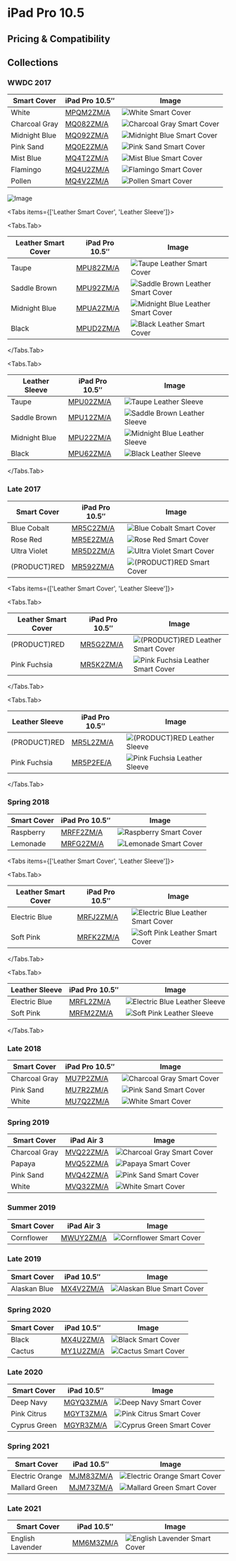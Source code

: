 
# iPad Pro 10.5

## Pricing & Compatibility

## Collections

### WWDC 2017

| Smart Cover | iPad Pro 10.5″ | Image |
| --- | --- | --- |
| White | [MPQM2ZM/A](/ipad_pro105/MPQM2) | ![White Smart Cover](/everyphone/MPQM2.png) |
| Charcoal Gray | [MQ082ZM/A](/ipad_pro105/MQ082) | ![Charcoal Gray Smart Cover](/everyphone/MQ082.png) |
| Midnight Blue | [MQ092ZM/A](/ipad_pro105/MQ092) | ![Midnight Blue Smart Cover](/everyphone/MQ092.png) |
| Pink Sand | [MQ0E2ZM/A](/ipad_pro105/MQ0E2) | ![Pink Sand Smart Cover](/everyphone/MQ0E2.png) |
| Mist Blue | [MQ4T2ZM/A](/ipad_pro105/MQ4T2) | ![Mist Blue Smart Cover](/everyphone/MQ4T2.png) |
| Flamingo | [MQ4U2ZM/A](/ipad_pro105/MQ4U2) | ![Flamingo Smart Cover](/everyphone/MQ4U2.png) |
| Pollen | [MQ4V2ZM/A](/ipad_pro105/MQ4V2) | ![Pollen Smart Cover](/everyphone/MQ4V2.png) |

![Image](/assets/2017-ipad-pro.jpg)

<Tabs
  items={['Leather Smart Cover', 'Leather Sleeve']}>

<Tabs.Tab>

| Leather Smart Cover | iPad Pro 10.5″ | Image |
| --- | --- | --- |
| Taupe | [MPU82ZM/A](/ipad_pro105/MPU82) | ![Taupe Leather Smart Cover](/everyphone/MPU82.png) |
| Saddle Brown | [MPU92ZM/A](/ipad_pro105/MPU92) | ![Saddle Brown Leather Smart Cover](/everyphone/MPU92.png) |
| Midnight Blue | [MPUA2ZM/A](/ipad_pro105/MPUA2) | ![Midnight Blue Leather Smart Cover](/everyphone/MPUA2.png) |
| Black | [MPUD2ZM/A](/ipad_pro105/MPUD2) | ![Black Leather Smart Cover](/everyphone/MPUD2.png) |

</Tabs.Tab>

<Tabs.Tab>

| Leather Sleeve | iPad Pro 10.5″ | Image |
| --- | --- | --- |
| Taupe | [MPU02ZM/A](/ipad_pro105/MPU02) | ![Taupe Leather Sleeve](/everyphone/MPU02.png) |
| Saddle Brown | [MPU12ZM/A](/ipad_pro105/MPU12) | ![Saddle Brown Leather Sleeve](/everyphone/MPU12.png) |
| Midnight Blue | [MPU22ZM/A](/ipad_pro105/MPU22) | ![Midnight Blue Leather Sleeve](/everyphone/MPU22.png) |
| Black | [MPU62ZM/A](/ipad_pro105/MPU62) | ![Black Leather Sleeve](/everyphone/MPU62.png) |

</Tabs.Tab>
</Tabs>

### Late 2017

| Smart Cover | iPad Pro 10.5″ | Image |
| --- | --- | --- |
| Blue Cobalt | [MR5C2ZM/A](/ipad_pro105/MR5C2) | ![Blue Cobalt Smart Cover](/everyphone/MR5C2.png) |
| Rose Red | [MR5E2ZM/A](/ipad_pro105/MR5E2) | ![Rose Red Smart Cover](/everyphone/MR5E2.png) |
| Ultra Violet | [MR5D2ZM/A](/ipad_pro105/MR5D2) | ![Ultra Violet Smart Cover](/everyphone/MR5D2.png) |
| (PRODUCT)RED | [MR592ZM/A](/ipad_pro105/MR592) | ![(PRODUCT)RED Smart Cover](/everyphone/MR592.png) |

<Tabs
  items={['Leather Smart Cover', 'Leather Sleeve']}>

<Tabs.Tab>

| Leather Smart Cover | iPad Pro 10.5″ | Image |
| --- | --- | --- |
| (PRODUCT)RED | [MR5G2ZM/A](/ipad_pro105/MR5G2) | ![(PRODUCT)RED Leather Smart Cover](/everyphone/MR5G2.png) |
| Pink Fuchsia | [MR5K2ZM/A](/ipad_pro105/MR5K2) | ![Pink Fuchsia Leather Smart Cover](/everyphone/MR5K2.png) |

</Tabs.Tab>

<Tabs.Tab>

| Leather Sleeve | iPad Pro 10.5″ | Image |
| --- | --- | --- |
| (PRODUCT)RED | [MR5L2ZM/A](/ipad_pro105/MR5L2) | ![(PRODUCT)RED Leather Sleeve](/everyphone/MR5L2.png) |
| Pink Fuchsia | [MR5P2FE/A](/ipad_pro105/MR5P2) | ![Pink Fuchsia Leather Sleeve](/everyphone/MR5P2.png) |

</Tabs.Tab>
</Tabs>

### Spring 2018

| Smart Cover | iPad Pro 10.5″ | Image |
| --- | --- | --- |
| Raspberry | [MRFF2ZM/A](/ipad_pro105/MRFF2) | ![Raspberry Smart Cover](/everyphone/MRFF2.png) |
| Lemonade | [MRFG2ZM/A](/ipad_pro105/MRFG2) | ![Lemonade Smart Cover](/everyphone/MRFG2.png) |

<Tabs
  items={['Leather Smart Cover', 'Leather Sleeve']}>

<Tabs.Tab>

| Leather Smart Cover | iPad Pro 10.5″ | Image |
| --- | --- | --- |
| Electric Blue | [MRFJ2ZM/A](/ipad_pro105/MRFJ2) | ![Electric Blue Leather Smart Cover](/everyphone/MRFJ2.png) |
| Soft Pink | [MRFK2ZM/A](/ipad_pro105/MRFK2) | ![Soft Pink Leather Smart Cover](/everyphone/MRFK2.png) |

</Tabs.Tab>

<Tabs.Tab>

| Leather Sleeve | iPad Pro 10.5″ | Image |
| --- | --- | --- |
| Electric Blue | [MRFL2ZM/A](/ipad_pro105/MRFL2) | ![Electric Blue Leather Sleeve](/everyphone/MRFL2.png) |
| Soft Pink | [MRFM2ZM/A](/ipad_pro105/MRFM2) | ![Soft Pink Leather Sleeve](/everyphone/MRFM2.png) |

</Tabs.Tab>
</Tabs>

### Late 2018

| Smart Cover | iPad Pro 10.5″ | Image |
| --- | --- | --- |
| Charcoal Gray | [MU7P2ZM/A](/ipad_pro105/MU7P2) | ![Charcoal Gray Smart Cover](/everyphone/MU7P2.png) |
| Pink Sand | [MU7R2ZM/A](/ipad_pro105/MU7R2) | ![Pink Sand Smart Cover](/everyphone/MU7R2.png) |
| White | [MU7Q2ZM/A](/ipad_pro105/MU7Q2) | ![White Smart Cover](/everyphone/MU7Q2.png) |

### Spring 2019

| Smart Cover | iPad Air 3 | Image |
| --- | --- | --- |
| Charcoal Gray | [MVQ22ZM/A](/ipad_pro105/MVQ22) | ![Charcoal Gray Smart Cover](/everyphone/MVQ22.png) |
| Papaya | [MVQ52ZM/A](/ipad_pro105/MVQ52) | ![Papaya Smart Cover](/everyphone/MVQ52.png) |
| Pink Sand | [MVQ42ZM/A](/ipad_pro105/MVQ42) | ![Pink Sand Smart Cover](/everyphone/MVQ42.png) |
| White | [MVQ32ZM/A](/ipad_pro105/MVQ32) | ![White Smart Cover](/everyphone/MVQ32.png) |

### Summer 2019

| Smart Cover | iPad Air 3 | Image |
| --- | --- | --- |
| Cornflower | [MWUY2ZM/A](/ipad_pro105/MWUY2) | ![Cornflower Smart Cover](/everyphone/MWUY2.png) |

### Late 2019

| Smart Cover | iPad 10.5″ | Image |
| --- | --- | --- |
| Alaskan Blue | [MX4V2ZM/A](/ipad_pro105/MX4V2) | ![Alaskan Blue Smart Cover](/everyphone/MX4V2.png) |

### Spring 2020

| Smart Cover | iPad 10.5″ | Image |
| --- | --- | --- |
| Black | [MX4U2ZM/A](/ipad_pro105/MX4U2) | ![Black Smart Cover](/everyphone/MX4U2.png) |
| Cactus | [MY1U2ZM/A](/ipad_pro105/MY1U2) | ![Cactus Smart Cover](/everyphone/MY1U2.png) |

### Late 2020

| Smart Cover | iPad 10.5″ | Image |
| --- | --- | --- |
| Deep Navy | [MGYQ3ZM/A](/ipad_pro105/MGYQ3) | ![Deep Navy Smart Cover](/everyphone/MGYQ3.png) |
| Pink Citrus | [MGYT3ZM/A](/ipad_pro105/MGYT3) | ![Pink Citrus Smart Cover](/everyphone/MGYT3.png) |
| Cyprus Green | [MGYR3ZM/A](/ipad_pro105/MGYR3) | ![Cyprus Green Smart Cover](/everyphone/MGYR3.png) |

### Spring 2021

| Smart Cover | iPad 10.5″ | Image |
| --- | --- | --- |
| Electric Orange | [MJM83ZM/A](/ipad_pro105/MJM83) | ![Electric Orange Smart Cover](/everyphone/MJM83.png) |
| Mallard Green | [MJM73ZM/A](/ipad_pro105/MJM73) | ![Mallard Green Smart Cover](/everyphone/MJM73.png) |

### Late 2021

| Smart Cover | iPad 10.5″ | Image |
| --- | --- | --- |
| English Lavender | [MM6M3ZM/A](/ipad_pro105/MM6M3) | ![English Lavender Smart Cover](/everyphone/MM6M3.png) |
